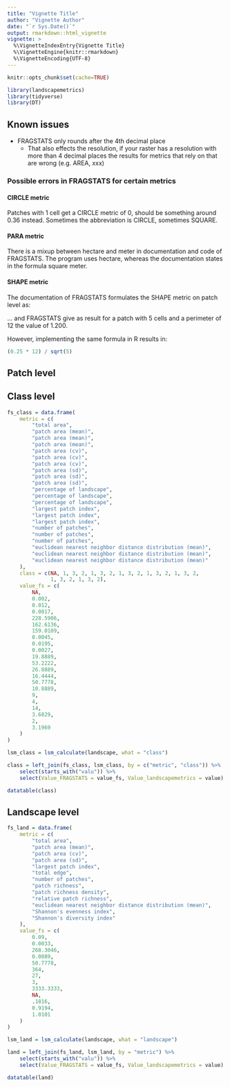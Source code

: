 ```yaml
---
title: "Vignette Title"
author: "Vignette Author"
date: "`r Sys.Date()`"
output: rmarkdown::html_vignette
vignette: >
  %\VignetteIndexEntry{Vignette Title}
  %\VignetteEngine{knitr::rmarkdown}
  %\VignetteEncoding{UTF-8}
---
```

```r
knitr::opts_chunk$set(cache=TRUE)
```

```r
library(landscapemetrics)
library(tidyverse)
library(DT)
```

## Known issues

- FRAGSTATS only rounds after the 4th decimal place
   - That also effects the resolution, if your raster has a resolution with more 
     than 4 decimal places the results for metrics that rely on that are wrong (e.g. AREA, xxx) 

### Possible errors in FRAGSTATS for certain metrics

#### CIRCLE metric
Patches with 1 cell get a CIRCLE metric of 0, should be something around 0.36 instead.
Sometimes the abbreviation is CIRCLE, sometimes SQUARE.

#### PARA metric
There is a mixup between hectare and meter in documentation and code of FRAGSTATS.
The program uses hectare, whereas the documentation states in the formula square meter.

#### SHAPE metric
The documentation of FRAGSTATS formulates the SHAPE metric on patch level as:

\deqn{(0.25 * PERIM) / sqrt(AREA)}

... and FRAGSTATS give as result for a patch with 5 cells and a perimeter of 12 
the value of 1.200.

However, implementing the same formula in R results in:

```r
(0.25 * 12) / sqrt(5)
```

## Patch level

## Class level

```r
fs_class = data.frame(
    metric = c(
        "total area",
        "patch area (mean)",
        "patch area (mean)",
        "patch area (mean)",
        "patch area (cv)",
        "patch area (cv)",
        "patch area (cv)",
        "patch area (sd)",
        "patch area (sd)",
        "patch area (sd)",
        "percentage of landscape",
        "percentage of landscape",
        "percentage of landscape",
        "largest patch index",
        "largest patch index",
        "largest patch index",
        "number of patches",
        "number of patches",
        "number of patches",
        "euclidean nearest neighbor distance distribution (mean)",
        "euclidean nearest neighbor distance distribution (mean)",
        "euclidean nearest neighbor distance distribution (mean)"
    ),
    class = c(NA, 1, 3, 2, 1, 3, 2, 1, 3, 2, 1, 3, 2, 1, 3, 2,
              1, 3, 2, 1, 3, 2),
    value_fs = c(
        NA,
        0.002,
        0.012,
        0.0017,
        228.5906,
        162.6136,
        159.0109,
        0.0045,
        0.0195,
        0.0027,
        19.8889,
        53.2222,
        26.8889,
        16.4444,
        50.7778,
        10.8889,
        9,
        4,
        14,
        3.6829,
        2,
        3.1969
    )
)

lsm_class = lsm_calculate(landscape, what = "class")

class = left_join(fs_class, lsm_class, by = c("metric", "class")) %>% 
    select(starts_with("valu")) %>% 
    select(Value_FRAGSTATS = value_fs, Value_landscapemetrics = value)

datatable(class)
```

## Landscape level

```r
fs_land = data.frame(
    metric = c(
        "total area",
        "patch area (mean)",
        "patch area (cv)",
        "patch area (sd)",
        "largest patch index",
        "total edge",
        "number of patches",
        "patch richness",
        "patch richness density",
        "relative patch richness",
        "euclidean nearest neighbor distance distribution (mean)",
        "Shannon's evenness index",
        "Shannon's diversity index"
    ),
    value_fs = c(
        0.09,
        0.0033,
        268.3046,
        0.0089,
        50.7778,
        364,
        27,
        3,
        3333.3333,
        NA,
        .1816,
        0.9194,
        1.0101
    )
)

lsm_land = lsm_calculate(landscape, what = "landscape")

land = left_join(fs_land, lsm_land, by = "metric") %>%
    select(starts_with("valu")) %>% 
    select(Value_FRAGSTATS = value_fs, Value_landscapemetrics = value)

datatable(land)
```
